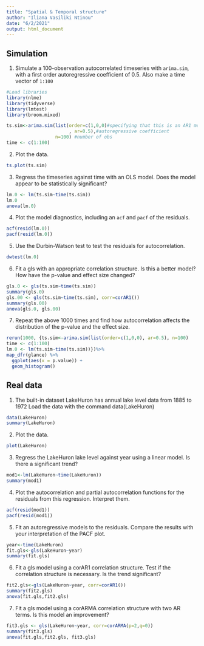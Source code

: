 ```yaml
---
title: "Spatial & Temporal structure"
author: "Iliana Vasiliki Ntinou"
date: "6/2/2021"
output: html_document
---
```


## Simulation
1) Simulate a 100-observation autocorrelated timeseries with `arima.sim`, with a first order autoregressive coefficient of 0.5. Also make a time vector of `1:100`

```r
#Load libraries
library(nlme) 
library(tidyverse)
library(lmtest)
library(broom.mixed)
```
```r
ts.sim<-arima.sim(list(order=c(1,0,0)#specifying that this is an AR1 model 1st order
                       , ar=0.5),#autoregressive coefficient
                  n=100) #number of obs
time <- c(1:100)
```

2) Plot the data. 

```r
ts.plot(ts.sim)
```


3) Regress the timeseries against time with an OLS model. Does the model appear to be statistically significant?

```r
lm.0 <- lm(ts.sim~time(ts.sim))
lm.0
anova(lm.0)

```


4) Plot the model diagnostics, including an `acf` and `pacf` of the residuals.
```r
acf(resid(lm.0))
pacf(resid(lm.0))
```

5) Use the Durbin-Watson test to test the residuals for autocorrelation.
```r
dwtest(lm.0)
```

6) Fit a gls with an appropriate correlation structure. Is this a better model? How have the p-value and effect size changed?
```r
gls.0 <- gls(ts.sim~time(ts.sim))
summary(gls.0)
gls.00 <- gls(ts.sim~time(ts.sim), corr=corAR1())
summary(gls.00)
anova(gls.0, gls.00)

```

7) Repeat the above 1000 times and find how autocorrelation affects the distribution of the p-value and the effect size.

```r
rerun(1000, {ts.sim<-arima.sim(list(order=c(1,0,0), ar=0.5), n=100) 
time <- c(1:100)
lm.0 <- lm(ts.sim~time(ts.sim))})%>% 
map_dfr(glance) %>% 
  ggplot(aes(x = p.value)) +
  geom_histogram()

```

## Real data

1) The built-in dataset LakeHuron has annual lake level data from 1885 to 1972
Load the data with the command data(LakeHuron)
```r
data(LakeHuron)
summary(LakeHuron)
```

2) Plot the data.
```r
plot(LakeHuron)
```

3) Regress the LakeHuron lake level against year using a linear model. Is there a significant trend?
```r
mod1<-lm(LakeHuron~time(LakeHuron))
summary(mod1)
```

4) Plot the autocorrelation and partial autocorrelation functions for the residuals from this regression. Interpret them.
```r
acf(resid(mod1))
pacf(resid(mod1))
```

5) Fit an autoregressive models to the residuals. Compare the results with your interpretation of the PACF plot.
```r
year<-time(LakeHuron)
fit.gls<-gls(LakeHuron~year)
summary(fit.gls)
```

6) Fit a gls model using a corAR1 correlation structure. Test if the correlation structure is necessary. Is the trend significant? 
```r
fit2.gls<-gls(LakeHuron~year, corr=corAR1())
summary(fit2.gls)
anova(fit.gls,fit2.gls)
```

7) Fit a gls model using a corARMA correlation structure with two AR terms. Is this model an improvement?
```r
fit3.gls <- gls(LakeHuron~year, corr=corARMA(p=2,q=0))
summary(fit3.gls)
anova(fit.gls,fit2.gls, fit3.gls)
```
